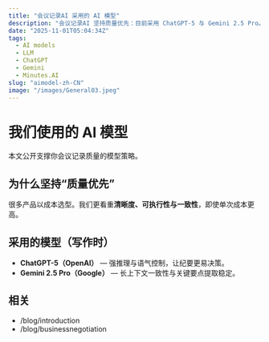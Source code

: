 ```yaml
---
title: "会议记录AI 采用的 AI 模型"
description: "会议记录AI 坚持质量优先：目前采用 ChatGPT-5 与 Gemini 2.5 Pro。"
date: "2025-11-01T05:04:34Z"
tags:
  - AI models
  - LLM
  - ChatGPT
  - Gemini
  - Minutes.AI
slug: "aimodel-zh-CN"
image: "/images/General03.jpeg"
---
```


# 我们使用的 AI 模型

本文公开支撑你会议记录质量的模型策略。

## 为什么坚持“质量优先”
很多产品以成本选型。我们更看重**清晰度、可执行性与一致性**，即使单次成本更高。

## 采用的模型（写作时）
- **ChatGPT-5（OpenAI）** — 强推理与语气控制，让纪要更易决策。
- **Gemini 2.5 Pro（Google）** — 长上下文一致性与关键要点提取稳定。

## 相关
- /blog/introduction
- /blog/businessnegotiation

